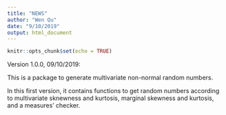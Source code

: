 ```yaml
---
title: "NEWS"
author: "Wen Qu"
date: "9/10/2019"
output: html_document
---
```


```r
knitr::opts_chunk$set(echo = TRUE)
```

Version 1.0.0, 09/10/2019:

This is a package to generate multivariate non-normal random numbers.

In this first version, it contains functions to get random numbers according to multivariate sknewness and kurtosis, marginal skewness and kurtosis, and a measures' checker.
